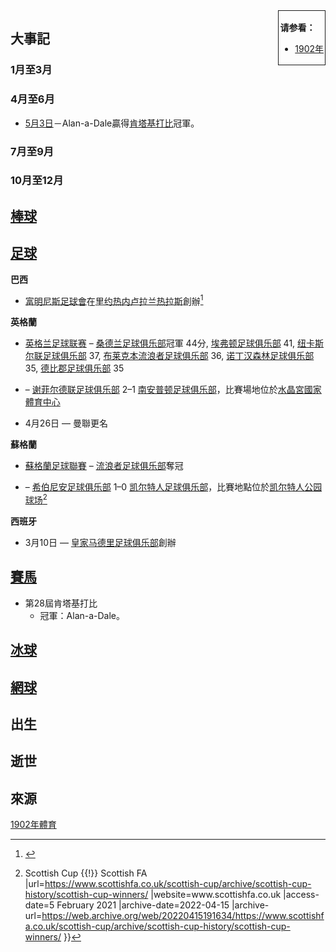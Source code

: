 {{YearTopicTOC|1902|体育}}
<div style="float:right; border:1px; border-style:solid; padding:2px"> 
'''请参看：'''
* [[1902年|1902年]]
</div>

== 大事記 ==
=== 1月至3月 ===

=== 4月至6月 ===
*[[5月3日|5月3日]]－Alan-a-Dale贏得[[肯塔基打比|肯塔基打比]]冠軍。

=== 7月至9月 ===

=== 10月至12月 ===

== [[棒球|棒球]] ==
== [[足球|足球]] ==
'''巴西'''
* [[富明尼斯足球會|富明尼斯足球會]]在[[里约热内卢|里约热内卢]][[拉兰热拉斯|拉兰热拉斯]]創辦<ref>{{cite book |last1=Nilsson |first1=Leonard Jägerskiöld |title=World Football Club Crests: The Design, Meaning and Symbolism of World Football's Most Famous Club Badges |date=13 November 2018 |publisher=Bloomsbury USA |isbn=978-1-4729-5425-1 |page=234 |url=https://books.google.com/books?id=ugF2DwAAQBAJ&pg=PA234 |language=en |access-date=2022-02-04 |archive-date=2022-04-24 |archive-url=https://web.archive.org/web/20220424085221/https://books.google.com/books?id=ugF2DwAAQBAJ&pg=PA234 }}</ref>
'''英格蘭'''
* [[英格兰足球联赛|英格兰足球联赛]] – [[桑德兰足球俱乐部|桑德兰足球俱乐部]]冠軍 44分, [[埃弗顿足球俱乐部|埃弗顿足球俱乐部]] 41, [[纽卡斯尔联足球俱乐部|纽卡斯尔联足球俱乐部]] 37, [[布莱克本流浪者足球俱乐部|布莱克本流浪者足球俱乐部]] 36, [[诺丁汉森林足球俱乐部|诺丁汉森林足球俱乐部]] 35, [[德比郡足球俱乐部|德比郡足球俱乐部]] 35
* {{link-en|1902年足总杯决赛|1902 FA Cup Final}} – [[谢菲尔德联足球俱乐部|谢菲尔德联足球俱乐部]] 2–1 [[南安普顿足球俱乐部|南安普顿足球俱乐部]]，比賽場地位於[[水晶宮國家體育中心|水晶宮國家體育中心]]
* 4月26日 — 曼聯更名
'''蘇格蘭'''
* [[蘇格蘭足球聯賽|蘇格蘭足球聯賽]] – [[流浪者足球俱乐部|流浪者足球俱乐部]]奪冠
* {{link-en|1902年蘇格蘭杯決賽|1902 Scottish Cup Final}} – [[希伯尼安足球俱乐部|希伯尼安足球俱乐部]] 1–0 [[凯尔特人足球俱乐部|凯尔特人足球俱乐部]]，比賽地點位於[[凯尔特人公园球场|凯尔特人公园球场]]<ref>{{cite web |title=Scottish Cup Past Winners {{!}} Scottish Cup {{!}} Scottish FA |url=https://www.scottishfa.co.uk/scottish-cup/archive/scottish-cup-history/scottish-cup-winners/ |website=www.scottishfa.co.uk |access-date=5 February 2021 |archive-date=2022-04-15 |archive-url=https://web.archive.org/web/20220415191634/https://www.scottishfa.co.uk/scottish-cup/archive/scottish-cup-history/scottish-cup-winners/ }}</ref>
'''西班牙'''
* 3月10日 — [[皇家马德里足球俱乐部|皇家马德里足球俱乐部]]創辦

== [[賽馬|賽馬]] ==
* 第28屆肯塔基打比
** 冠軍：Alan-a-Dale。
== [[冰球|冰球]] ==
== [[網球|網球]] ==

== 出生 ==

== 逝世 ==

==來源==
{{Reflist}}
[[Category:1902年體育|]]